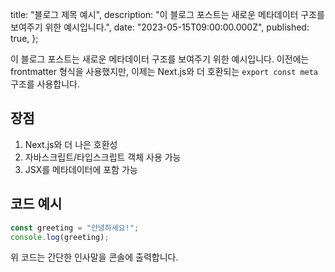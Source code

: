   title: "블로그 제목 예시",
  description:
    "이 블로그 포스트는 새로운 메타데이터 구조를 보여주기 위한 예시입니다.",
  date: "2023-05-15T09:00:00.000Z",
  published: true,
};

이 블로그 포스트는 새로운 메타데이터 구조를 보여주기 위한 예시입니다. 이전에는 frontmatter 형식을 사용했지만, 이제는 Next.js와 더 호환되는 `export const meta` 구조를 사용합니다.

## 장점

1. Next.js와 더 나은 호환성
2. 자바스크립트/타입스크립트 객체 사용 가능
3. JSX를 메타데이터에 포함 가능

## 코드 예시

```javascript
const greeting = "안녕하세요!";
console.log(greeting);
```

위 코드는 간단한 인사말을 콘솔에 출력합니다.
